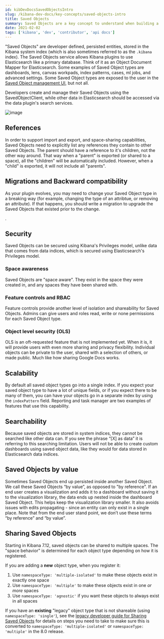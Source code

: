 ```yaml
---
id: kibDevDocsSavedObjectsIntro
slug: /kibana-dev-docs/key-concepts/saved-objects-intro
title: Saved Objects
summary: Saved Objects are a key concept to understand when building a Kibana plugin.
date: 2021-02-02
tags: ['kibana', 'dev', 'contributor', 'api docs']
---
```


"Saved Objects" are developer defined, persisted entities, stored in the Kibana system index (which is also sometimes referred to as the `.kibana` index).
The Saved Objects service allows Kibana plugins to use Elasticsearch like a primary database. Think of it as an Object Document Mapper for Elasticsearch.
Some examples of Saved Object types are dashboards, lens, canvas workpads, index patterns, cases, ml jobs, and advanced settings. Some Saved Object types are
exposed to the user in the [Saved Object management UI](https://www.elastic.co/guide/en/kibana/current/managing-saved-objects.html), but not all.

Developers create and manage their Saved Objects using the SavedObjectClient, while other data in Elasticsearch should be accessed via the data plugin's search
services.

![image](../assets/saved_object_vs_data_indices.png)

<DocLink id="kibDevTutorialSavedObject" text="Tutorial: Register a new Saved Object type" />

## References

In order to support import and export, and space-sharing capabilities, Saved Objects need to explicitly list any references they contain to other Saved Objects.
The parent should have a reference to it's children, not the other way around. That way when a "parent" is exported (or shared to a space),
all the "children" will be automatically included. However, when a "child" is exported, it will not include all "parents".

<DocLink
  id="kibDevTutorialSavedObject"
  section="references"
  text="Learn how to define Saved Object references"
/>

## Migrations and Backward compatibility

As your plugin evolves, you may need to change your Saved Object type in a breaking way (for example, changing the type of an attribtue, or removing
an attribute). If that happens, you should write a migration to upgrade the Saved Objects that existed prior to the change.

<DocLink id="kibDevTutorialSavedObject" section="migrations" text="How to write a migration" />.

## Security

Saved Objects can be secured using Kibana's Privileges model, unlike data that comes from data indices, which is secured using Elasticsearch's Privileges model.

### Space awareness

Saved Objects are "space aware". They exist in the space they were created in, and any spaces they have been shared with.

### Feature controls and RBAC

Feature controls provide another level of isolation and shareability for Saved Objects. Admins can give users and roles read, write or none permissions for each Saved Object type.

### Object level security (OLS)

OLS is an oft-requested feature that is not implemented yet. When it is, it will provide users with even more sharing and privacy flexibility. Individual
objects can be private to the user, shared with a selection of others, or made public. Much like how sharing Google Docs works.

## Scalability

By default all saved object types go into a single index. If you expect your saved object type to have a lot of unique fields, or if you expect there
to be many of them, you can have your objects go in a separate index by using the `indexPattern` field. Reporting and task manager are two
examples of features that use this capability.

## Searchability

Because saved objects are stored in system indices, they cannot be searched like other data can. If you see the phrase “[X] as data” it is
referring to this searching limitation. Users will not be able to create custom dashboards using saved object data, like they would for data stored
in Elasticsearch data indices.

## Saved Objects by value

Sometimes Saved Objects end up persisted inside another Saved Object. We call these Saved Objects “by value”, as opposed to "by
reference". If an end user creates a visualization and adds it to a dashboard without saving it to the visualization
library, the data ends up nested inside the dashboard Saved Object. This helps keep the visualization library smaller. It also avoids
issues with edits propagating - since an entity can only exist in a single place.
Note that from the end user stand point, we don’t use these terms “by reference” and “by value”.

## Sharing Saved Objects

Starting in Kibana 7.12, saved objects can be shared to multiple spaces. The "space behavior" is determined for each object type depending
on how it is registered.

If you are adding a **new** object type, when you register it:

1. Use `namespaceType: 'multiple-isolated'` to make these objects exist in exactly one space
2. Use `namespaceType: 'multiple'` to make these objects exist in one _or more_ spaces
3. Use `namespaceType: 'agnostic'` if you want these objects to always exist in all spaces

If you have an **existing** "legacy" object type that is not shareable (using `namespaceType: 'single'`), see the [legacy developer guide
for Sharing Saved Objects](https://www.elastic.co/guide/en/kibana/master/sharing-saved-objects.html) for details on steps you need to take
to make sure this is converted to `namespaceType: 'multiple-isolated'` or `namespaceType: 'multiple'` in the 8.0 release.
